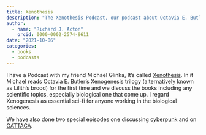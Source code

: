 ```yaml
---
title: Xenothesis
description: "The Xenothesis Podcast, our podcast about Octavia E. Butler's Xenogenesis trilogy"
author: 
  - name: "Richard J. Acton"
    orcid: 0000-0002-2574-9611
date: "2021-10-06"
categories:
  - books
  - podcasts
---
```


I have a Podcast with my friend Michael Glinka, It's called [Xenothesis](https://www.xenothesis.com).
In it Michael reads Octavia E. Butler's Xenogenesis trilogy (alternatively known as Lilith's brood) for the first time and we discuss the books including any scientific topics, especially biological one that come up.
I regard Xenogenesis as essential sci-fi for anyone working in the biological sciences.

We have also done two special episodes one discussing [cyberpunk](https://www.xenothesis.com/20_cyberpunk_special/) and on [GATTACA](https://www.xenothesis.com/25_gattaca_special/).

